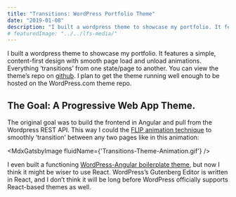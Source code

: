 ```yaml
---
title: "Transitions: WordPress Portfolio Theme"
date: "2019-01-08"
description: "I built a wordpress theme to showcase my portfolio. It features a simple, content-first design with smooth page load and unload animations. Everything ‘transitions’ from one state/page to another."
# featuredImage: "../../lfs-media/"
---
```



I built a wordpress theme to showcase my portfolio. It features a simple, content-first design with smooth page load and unload animations. Everything ‘transitions’ from one state/page to another. You can view the theme’s repo on [github](https://github.com/arniebradfo/Transitions). I plan to get the theme running well enough to be hosted on the WordPress.com theme repo.

## The Goal: A Progressive Web App Theme.

The original goal was to build the frontend in Angular and pull from the Wordpress REST API. This way I could the [FLIP animation technique](https://aerotwist.com/blog/flip-your-animations/) to smoothly ‘transition’ between any two pages like in this animation:

<MdxGatsbyImage fluidName={'Transitions-Theme-Animation.gif'} />

I even built a functioning [WordPress-Angular boilerplate theme](https://github.com/arniebradfo/ng-wp-theme), but now I think it might be wiser to use React. WordPress’s Gutenberg Editor is written in React, and I don’t think it will be long before WordPress officially supports React-based themes as well.
